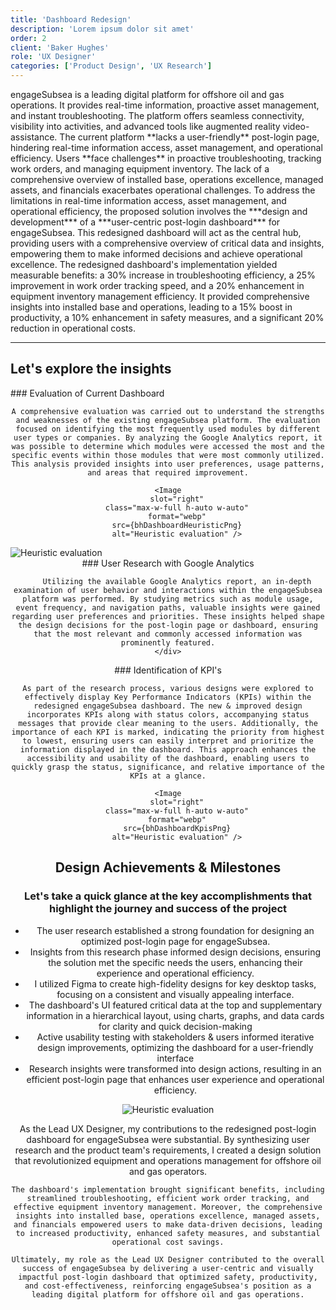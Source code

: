 ```yaml
---
title: 'Dashboard Redesign'
description: 'Lorem ipsum dolor sit amet'
order: 2
client: 'Baker Hughes'
role: 'UX Designer'
categories: ['Product Design', 'UX Research']
---
```



<LeftHeader header="Project Overview">
  engageSubsea is a leading digital platform for offshore oil and gas
  operations. It provides real-time information, proactive asset management, and
  instant troubleshooting. The platform offers seamless connectivity, visibility
  into activities, and advanced tools like augmented reality video-assistance.
</LeftHeader>

<LeftHeader header="Challenge">
  The current platform **lacks a user-friendly** post-login page, hindering
  real-time information access, asset management, and operational efficiency.
  Users **face challenges** in proactive troubleshooting, tracking work orders,
  and managing equipment inventory. The lack of a comprehensive overview of
  installed base, operations excellence, managed assets, and financials
  exacerbates operational challenges.
</LeftHeader>

<LeftHeader header="Proposed Solution">
  To address the limitations in real-time information access, asset management,
  and operational efficiency, the proposed solution involves the ***design and
  development*** of a ***user-centric post-login dashboard*** for engageSubsea.
  This redesigned dashboard will act as the central hub, providing users with a
  comprehensive overview of critical data and insights, empowering them to make
  informed decisions and achieve operational excellence.
</LeftHeader>

<LeftHeader header="Impact">
  The redesigned dashboard's implementation yielded measurable benefits: a 30%
  increase in troubleshooting efficiency, a 25% improvement in work order
  tracking speed, and a 20% enhancement in equipment inventory management
  efficiency. It provided comprehensive insights into installed base and
  operations, leading to a 15% boost in productivity, a 10% enhancement in
  safety measures, and a significant 20% reduction in operational costs.
</LeftHeader>

---

## Let's explore the insights

<LeftRight align="middle">
    ### Evaluation of Current Dashboard

    A comprehensive evaluation was carried out to understand the strengths and weaknesses of the existing engageSubsea platform. The evaluation focused on identifying the most frequently used modules by different user types or companies. By analyzing the Google Analytics report, it was possible to determine which modules were accessed the most and the specific events within those modules that were most commonly utilized. This analysis provided insights into user preferences, usage patterns, and areas that required improvement.

    <Image
        slot="right"
        class="max-w-full h-auto w-auto"
        format="webp"
        src={bhDashboardHeuristicPng}
        alt="Heuristic evaluation" />
</LeftRight>

<LeftRight align="middle" first="right">
    <Image
        class="max-w-full h-auto w-auto"
        format="webp"
        src={bhDashboardGoogleAnalyticsPng}
        alt="Heuristic evaluation" />
    <div slot="right">
        ### User Research with Google Analytics

        Utilizing the available Google Analytics report, an in-depth examination of user behavior and interactions within the engageSubsea platform was performed. By studying metrics such as module usage, event frequency, and navigation paths, valuable insights were gained regarding user preferences and priorities. These insights helped shape the design decisions for the post-login page or dashboard, ensuring that the most relevant and commonly accessed information was prominently featured.
    </div>
</LeftRight>

<LeftRight align="middle">
    ### Identification of KPI's

    As part of the research process, various designs were explored to effectively display Key Performance Indicators (KPIs) within the redesigned engageSubsea dashboard. The new & improved design incorporates KPIs along with status colors, accompanying status messages that provide clear meaning to the users. Additionally, the importance of each KPI is marked, indicating the priority from highest to lowest, ensuring users can easily interpret and prioritize the information displayed in the dashboard. This approach enhances the accessibility and usability of the dashboard, enabling users to quickly grasp the status, significance, and relative importance of the KPIs at a glance.

    <Image
        slot="right"
        class="max-w-full h-auto w-auto"
        format="webp"
        src={bhDashboardKpisPng}
        alt="Heuristic evaluation" />
</LeftRight>


## Design Achievements & Milestones

### Let's take a quick glance at the key accomplishments that highlight the journey and success of the project

- The user research established a strong foundation for designing an optimized post-login page for engageSubsea.
- Insights from this research phase informed design decisions, ensuring the solution met the specific needs the users, enhancing their experience and operational efficiency.
- I utilized Figma to create high-fidelity designs for key desktop tasks, focusing on a consistent and visually appealing interface.
- The dashboard's UI featured critical data at the top and supplementary information in a hierarchical layout, using charts, graphs, and data cards for clarity and quick decision-making
- Active usability testing with stakeholders & users informed iterative design improvements, optimizing the dashboard for a user-friendly interface
- Research insights were transformed into design actions, resulting in an efficient post-login page that enhances user experience and operational efficiency.

<div class="my-32"></div>

<Image
    class="max-w-full m-auto max-h-dvh w-auto h-auto"
    format="webp"
    src={bhDashboardDashboardImagePng}
    alt="Heuristic evaluation" />

<MyImpact>
    As the Lead UX Designer, my contributions to the redesigned post-login dashboard for engageSubsea were substantial. By synthesizing user research and the product team's requirements, I created a design solution that revolutionized equipment and operations management for offshore oil and gas operators.

    The dashboard's implementation brought significant benefits, including streamlined troubleshooting, efficient work order tracking, and effective equipment inventory management. Moreover, the comprehensive insights into installed base, operations excellence, managed assets, and financials empowered users to make data-driven decisions, leading to increased productivity, enhanced safety measures, and substantial operational cost savings.

    Ultimately, my role as the Lead UX Designer contributed to the overall success of engageSubsea by delivering a user-centric and visually impactful post-login dashboard that optimized safety, productivity, and cost-effectiveness, reinforcing engageSubsea's position as a leading digital platform for offshore oil and gas operations.
</MyImpact>